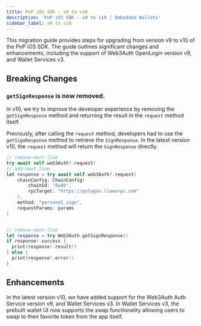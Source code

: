 ```yaml
---
title: PnP iOS SDK - v9 to v10
description: 'PnP iOS SDK - v9 to v10 | Embedded Wallets'
sidebar_label: v9 to v10
---
```


This migration guide provides steps for upgrading from version v9 to v10 of the PnP iOS SDK. The guide outlines significant changes and enhancements, including the support of Web3Auth OpenLogin version v9, and Wallet Services v3.

## Breaking Changes

### `getSignResponse` is now removed.

In v10, we try to improve the developer experience by removing the `getSignResponse` method and returning the result in the `request` method itself.

Previously, after calling the `request` method, developers had to use the `getSignResponse` method to retrieve the `SignResponse`. In the latest version v10, the `request` method will return the `SignResponse` directly.

```swift
// remove-next-line
try await self.web3Auth?.request(
// add-next-line
let response = try await self.web3Auth?.request(
    chainConfig: ChainConfig(
        chainId: "0x89",
        rpcTarget: "https://polygon.llamarpc.com"
    ),
    method: "personal_sign",
    requestParams: params
)


// remove-next-line
let response = try Web3Auth.getSignResponse()
if response!.success {
  print(response!.result!)
} else {
  print(response!.error!)
}

```

## Enhancements

In the latest version v10, we have added support for the Web3Auth Auth Service version v9, and Wallet Services v3. In Wallet Services v3, the prebuilt wallet UI now supports the swap functionality allowing users to swap to their favorite token from the app itself.
